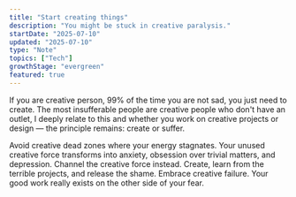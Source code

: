 ```yaml
---
title: "Start creating things"
description: "You might be stuck in creative paralysis."
startDate: "2025-07-10"
updated: "2025-07-10"
type: "Note"
topics: ["Tech"]
growthStage: "evergreen"
featured: true
---
```


If you are creative person, 99% of the time you are not sad, you just need to create. 
The most insufferable people are creative people who don't have an outlet, I deeply relate to this and whether you work on creative 
projects or design — the principle remains: create or suffer.

Avoid creative dead zones where your energy stagnates. Your unused creative force transforms into anxiety, obsession over trivial 
matters, and depression. Channel the creative force instead.
Create, learn from the terrible projects, and release the shame. 
Embrace creative failure. Your good work really exists on the other side of your fear.
